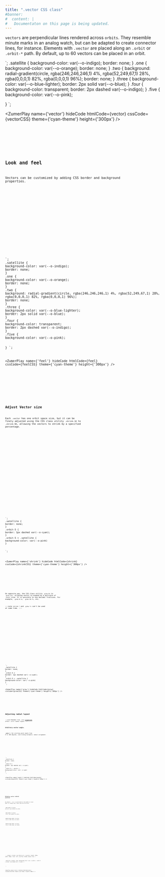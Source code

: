 ```yaml
---
title: ".vector CSS class"
#banner: 
#  content: |
#   Documentaton on this page is being updated.
---
```



`vectors` are perpendicular lines rendered across `orbits`. They resemble minute marks in an analog watch, but can be adapted to create connector lines, for instance. Elements with `.vector` are placed along an `.orbit` or `.orbit-*` path.  By default, up to 60 vectors can be placed in an orbit. 

<div class="bigbang">
  <div class="gravity-spot">
    <div class="orbit-5">
      <div class="vector"></div>
      <div class="vector"></div>
      <div class="vector"></div>
      <div class="vector"></div>
      <div class="vector"></div>
      <div class="vector"></div>
      <div class="vector"></div>
      <div class="vector"></div>
      <div class="vector"></div>
      <div class="vector"></div>
      <div class="vector"></div>
      <div class="vector"></div>
      <div class="vector"></div>
    </div>
  </div>
</div>
`;
.satellite {
background-color: var(--o-indigo);
border: none;
}
.one {
background-color: var(--o-orange);
border: none;
}
.two {
background: radial-gradient(circle, rgba(246,246,246,1) 4%, rgba(52,249,67,1) 28%, rgba(0,0,0,1) 82%, rgba(0,0,0,1) 96%);
border: none;
}
.three {
background-color: var(--o-blue-lighter);
border: 2px solid var(--o-blue);
}
.four {
background-color: transparent;
border: 2px dashed var(--o-indigo);
}
.five {
background-color: var(--o-pink);

}
`;

<ZumerPlay name={'vector'} hideCode htmlCode={vector} cssCode={vectorCSS} theme={'cyan-theme'} height={'300px'} />

<Tabs>
  <TabItem label="HTML" icon="seti:html">
    <Code code={vector} lang="html" />
  </TabItem>
  <TabItem label="CSS" icon="seti:css">
    <Code wrap code={vectorCSS} lang="css" />
  </TabItem>
</Tabs>

## Look and feel

Vectors can be customized by adding CSS border and background properties. 

<div class="bigbang">
  <div class="gravity-spot">
    <div class="orbit-5">
      <div class="vector one"></div>
      <div class="vector two"></div>
      <div class="vector three"></div>
      <div class="vector four"></div>
      <div class="vector five"></div>
    </div>
  </div>
</div>
`;
.satellite {
background-color: var(--o-indigo);
border: none;
}
.one {
background-color: var(--o-orange);
border: none;
}
.two {
background: radial-gradient(circle, rgba(246,246,246,1) 4%, rgba(52,249,67,1) 28%, rgba(0,0,0,1) 82%, rgba(0,0,0,1) 96%);
border: none;
}
.three {
background-color: var(--o-blue-lighter);
border: 2px solid var(--o-blue);
}
.four {
background-color: transparent;
border: 2px dashed var(--o-indigo);
}
.five {
background-color: var(--o-pink);

}
`;

<ZumerPlay name={'feel'} hideCode htmlCode={feel} cssCode={feelCSS} theme={'cyan-theme'} height={'300px'} />

<Tabs>
  <TabItem label="HTML" icon="seti:html">
    <Code code={feel} lang="html" />
  </TabItem>
  <TabItem label="CSS" icon="seti:css">
    <Code wrap code={feelCSS} lang="css" />
  </TabItem>
</Tabs>

## Adjust Vector size

Each `.vector` has one orbit space size, but it can be finely adjusted using the CSS class utility `.shrink-10` to `.shrink-90`, allowing the vectors to shrink by a specified percentage. 


<div class="bigbang">
  <div class="gravity-spot">
    <div class="orbit-5">
      <div class="vector"></div>
      <div class="vector shrink-90"></div>
      <div class="vector shrink-80"></div>
      <div class="vector shrink-70"></div>
      <div class="vector shrink-60"></div>
      <div class="vector shrink-50"></div>
      <div class="vector shrink-40"></div>
      <div class="vector shrink-30"></div>
      <div class="vector shrink-20"></div>
      <div class="vector shrink-10"></div>
    </div>
  </div>
</div>
`;
.satellite {
border: none;
}
.orbit-5 {
border: 1px dashed var(--o-cyan);
}
.orbit-5 > .satellite {
background-color: var(--o-pink)
}

`;

<ZumerPlay name={'shrink'} hideCode htmlCode={shrink} cssCode={shrinkCSS} theme={'cyan-theme'} height={'300px'} />

<Tabs>
  <TabItem label="HTML" icon="seti:html">
    <Code code={shrink} lang="html" />
  </TabItem>
  <TabItem label="CSS" icon="seti:css">
    <Code code={shrinkCSS} lang="css" />
  </TabItem>
</Tabs>

On opposite way, the CSS class utility `.grow-0x` to `.grow-12x`, allowing vector to expand by a multiple of `.orbit` size. It is possible to use decimal fractions. For example,  `.grow-0.1x`,  `.grow-10.7x`, etc.

:::note
`shrink-*` and `.grow-*x` can't be used at same time.
:::


<div class="bigbang">
  <div class="gravity-spot">
    <div class="orbit-5">
      <div class="vector"></div>
      <div class="vector grow-0.2x"></div>
      <div class="vector grow-0.4x"></div>
      <div class="vector grow-0.6x"></div>
      <div class="vector grow-1.2X"></div>
      <div class="vector grow-2x"></div>
      <div class="vector grow-3x"></div>
      <div class="vector grow-4x"></div>
      <div class="vector grow-5x"></div>
    </div>
  </div>
</div>
`;
.satellite {
border: none;
}
.orbit-5 {
border: 1px dashed var(--o-cyan);
}
.orbit-5 > .satellite {
background-color: var(--o-pink)
}
`;

<ZumerPlay name={'grow'} hideCode htmlCode={grow} cssCode={growCSS} theme={'cyan-theme'} height={'300px'} />

<Tabs>
  <TabItem label="HTML" icon="seti:html">
    <Code code={grow} lang="html" />
  </TabItem>
  <TabItem label="CSS" icon="seti:css">
    <Code code={growCSS} lang="css" />
  </TabItem>
</Tabs>

## Adjusting radial layout

:::note
Remember that `.orbit` [properties](/orbit-docs/elements/orbit/#distribution-of-orbit-children-elements) affect `.vector` radial layout. 
:::

### Arbitrary vector angle.

**`.angle-*`:** Set starting point angle from 0 to 360 degrees, overrriding automatic radial arragement.

<div class="bigbang">
  <div class="gravity-spot">
    <div class="orbit-5">
      <div class="vector angle-315"></div>
    </div>
  </div>
</div>
`;
.satellite {
border: none;
}
.orbit-5 {
border: 1px dashed var(--o-cyan);
}
.orbit-5 > .vector {
background-color: var(--o-cyan)
}
`;

<ZumerPlay name={'angle'} hideCode htmlCode={angle} cssCode={angleCSS} theme={'cyan-theme'} height={'300px'} />

<Tabs>
  <TabItem label="HTML" icon="seti:html">
    <Code code={angle} lang="html" />
  </TabItem>
  <TabItem label="CSS" icon="seti:css">
    <Code code={angleCSS} lang="css" />
  </TabItem>
</Tabs>

### Relative vector orbital position

By default, `.vector` is positioned in the middle of orbit path. To change that, there some CSS utilities:

**`.inner-orbit`:** To place an`.vector` just below its orbit.

**`.outer-orbit`:** To place `.vector` just above its orbit.

**`.quarter-inner-orbit`:** To place `.vector` a 25% into its orbit.

**`.quarter-outer-orbit`:** To place `.vector` a 25% outer its orbit.


  <div class="bigbang">
    <div class="gravity-spot">
      <div class="orbit-5">
        <div class="vector grow-1x outer-orbit "></div>
        <div class="vector grow-1x quarter-outer-orbit"></div>
        <div class="vector grow-1x quarter-inner-orbit"></div>
        <div class="vector grow-1x inner-orbit"></div>
      </div>
    </div>
  </div>

`;
.wrapper {
border: 1px dotted var(--o-purple);
height: 250px;
width: 250px;
float: left;
overflow: hidden;
margin: 5px;
}


.satellite {
border: none;
background-color: var(--o-pink)
}
.orbit-5 {
border: 1px dashed var(--o-cyan);
}

`;

<ZumerPlay name={'inner'} hideCode htmlCode={inner} cssCode={innerCSS} theme={'cyan-theme'} height={'300px'} />

<Tabs>
  <TabItem label="HTML" icon="seti:html">
    <Code code={inner} lang="html" />
  </TabItem>
  <TabItem label="CSS" icon="seti:css">
    <Code code={innerCSS} lang="css" />
  </TabItem>
</Tabs>


